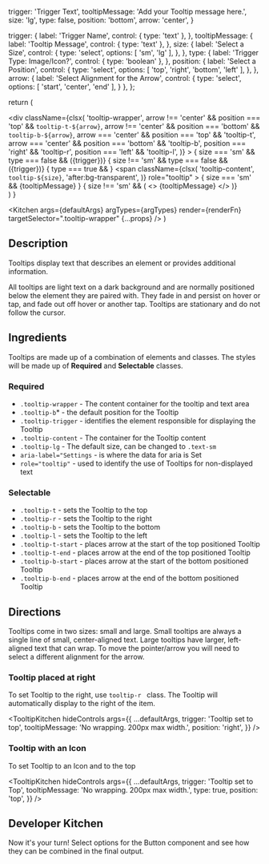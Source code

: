 
  trigger: 'Trigger Text',
  tooltipMessage: 'Add your Tooltip message here.',
  size: 'lg',
  type: false,
  position: 'bottom',
  arrow: 'center',
}

  trigger: {
    label: 'Trigger Name',
    control: { type: 'text' },
  },
  tooltipMessage: {
    label: 'Tooltip Message',
    control: { type: 'text' },
  },
  size: {
    label: 'Select a Size',
    control: {
      type: 'select',
      options: [ 'sm', 'lg' ],
    },
  },
  type: {
    label: 'Trigger Type: Image/Icon?',
    control: { type: 'boolean' }, 
  },
  position: {
    label: 'Select a Position',
    control: {
      type: 'select',
      options: [ 'top', 'right', 'bottom', 'left' ],
    },
  },
  arrow: {
    label: 'Select Alignment for the Arrow',
    control: {
      type: 'select',
      options: [ 'start', 'center', 'end' ],
    }
  },
};

  return (
    <div className="fake-page-container h-32 flex justify-center items-center">
      <div 
        className={clsx(
          'tooltip-wrapper',
          arrow !== 'center' && position === 'top' && `tooltip-t-${arrow}`,
          arrow !== 'center' && position === 'bottom' && `tooltip-b-${arrow}`,
          arrow === 'center' && position === 'top' && 'tooltip-t',
          arrow === 'center' && position === 'bottom' && 'tooltip-b',
          position === 'right' && 'tooltip-r',
          position === 'left' && 'tooltip-l',
        )}
      >
        { size === 'sm' && type === false && (<span className="tooltip-trigger" aria-label="Settings">{trigger}</span>)}
        { size !== 'sm' && type === false && (<span className="tooltip-trigger" aria-label="Settings">{trigger}</span>)}
        { type === true && <InformationCircleIcon className="tooltip-trigger" aria-label="Settings" />}
        <span 
          className={clsx(
            'tooltip-content',
            `tooltip-${size}`,
            'after:bg-transparent',
          )}
          role="tooltip"
        >
          { size === 'sm' && <span>{tooltipMessage}</span> }
          { size !== 'sm' && (
            <>
            {tooltipMessage}
            </>
          )}
        </span>
      </div>
    </div>
  )
}

  <Kitchen
    args={defaultArgs}
    argTypes={argTypes}
    render={renderFn}
    targetSelector=".tooltip-wrapper"
    {...props}
  />
)

## Description

Tooltips display text that describes an element or provides additional information.

All tooltips are light text on a dark background and are normally positioned below the element they are paired with. They fade in and persist on hover or tap, and fade out off hover or another tap. Tooltips are stationary and do not follow the cursor.

## Ingredients

Tooltips are made up of a combination of elements and classes. The styles will be 
made up of **Required** and **Selectable** classes.

### Required

- `.tooltip-wrapper` - The content container for the tooltip and text area
- `.tooltip-b`* - the default position for the Tooltip
- `.tooltip-trigger` - identifies the element responsible for displaying the Tooltip
- `.tooltip-content` - The container for the Tooltip content
- `.tooltip-lg` - The default size, can be changed to `.text-sm`
- `aria-label="Settings` - is where the data for aria is Set
- `role="tooltip"` - used to identify the use of Tooltips for non-displayed text

### Selectable

- `.tooltip-t` - sets the Tooltip to the top
- `.tooltip-r` - sets the Tooltip to the right
- `.tooltip-b` - sets the Tooltip to the bottom
- `.tooltip-l` - sets the Tooltip to the left
- `.tooltip-t-start` - places arrow at the start of the top positioned Tooltip
- `.tooltip-t-end` - places arrow at the end of the top positioned Tooltip
- `.tooltip-b-start` - places arrow at the start of the bottom positioned Tooltip
- `.tooltip-b-end` - places arrow at the end of the bottom positioned Tooltip

## Directions

Tooltips come in two sizes: small and large. Small tooltips are always a single line of small, center-aligned text. Large tooltips have larger, left-aligned text that can wrap. To move the pointer/arrow you will need to select a different alignment for the arrow.

### Tooltip placed at right

To set Tooltip to the right, use `tooltip-r ` class. The Tooltip will automatically display to the right of the item. 

<TooltipKitchen hideControls args={{
  ...defaultArgs,
  trigger: 'Tooltip set to top',
  tooltipMessage: 'No wrapping. 200px max width.',
  position: 'right',
}} />

### Tooltip with an Icon

To set Tooltip to an Icon and to the top

<TooltipKitchen hideControls args={{
  ...defaultArgs,
  trigger: 'Tooltip set to Top',
  tooltipMessage: 'No wrapping. 200px max width.',
  type: true,
  position: 'top',
}} />

## Developer Kitchen

Now it's your turn! Select options for the Button component and see how they can
be combined in the final output.

<TooltipKitchen targetSelector={null} />

